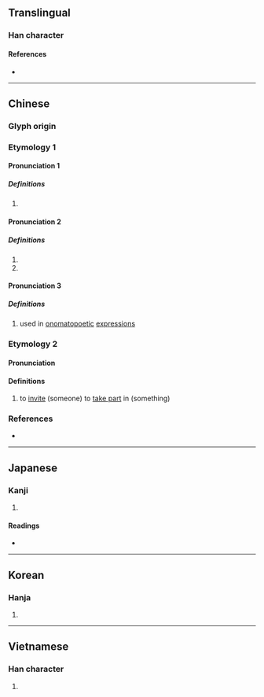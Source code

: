 {{also|喽}}
{{character info}}
==Translingual==

===Han character===
{{Han char|rn=30|rad=口|as=11|sn=14|four=65044|canj=RLLV|ids=⿰口婁}}

====References====
* {{Han ref|kx=0205.140|dkj=04183|dj=0428.080|hdz=10676.060|uh=560D|ud=22029|bh=B9C6|bd=47558}}

----

==Chinese==

===Glyph origin===
{{Han etym}}

===Etymology 1===
{{zh-forms|s=喽}}

====Pronunciation 1====
{{zh-pron
|m=lǒu
|mc=2
|oc=2
|cat=a
}}

=====Definitions=====
{{zh-hanzi}}

# {{zh-only|嗹嘍}}

====Pronunciation 2====
{{zh-pron
|m=lóu
|c=lau4
|mn-t=liu5/lu1/lo7
|mc=1
|oc=1
|cat=n
}}

=====Definitions=====
{{zh-hanzi}}

# {{zh-used in|嘍囉}}
# {{zh-used in|吐嘍}}

====Pronunciation 3====
{{zh-pron
|m=lou
|mn=lo͘
|c=lau1
|cat=interj
}}

=====Definitions=====
{{zh-hanzi}}
# used in [[onomatopoetic]] [[expression]]s
#: {{zh-x|你們 收拾{shi} 收拾{shi}，準備 吃飯 嘍。|Pack up you lot and get ready to eat.}}

===Etymology 2===
{{zh-forms|s=喽}}

====Pronunciation====
{{zh-pron
|c=lau3
|cat=v
}}

====Definitions====
{{zh-hanzi}}

# {{lb|zh|Cantonese}} to [[invite]] (someone) to [[take part]] in (something)
#: {{zh-x|嘍{lau3} 人 去 出街|'''invite''' someone out to a minor [[excursion]]|C}}

===References===
* {{R:twedu|A00669}}

{{zh-cat|Intermediate}}

----

==Japanese==

===Kanji===
{{ja-kanji|grade=|rs=口11}}

# {{rfdef|ja|sort=口11}}

====Readings====
* {{ja-readings|on=[[ろう]] (rō), [[る]] (ru)|kun=[[うるさいさま]] (urusaisama), [[みだれる]] (midareru)}}

----

==Korean==

===Hanja===
{{ko-hanja|hangeul=루}}

# {{rfdef|ko|sort=口11}}

----

==Vietnamese==

===Han character===
{{vi-readings|reading=lâu, làu|rs=口11}}

# {{rfdef|vi}}